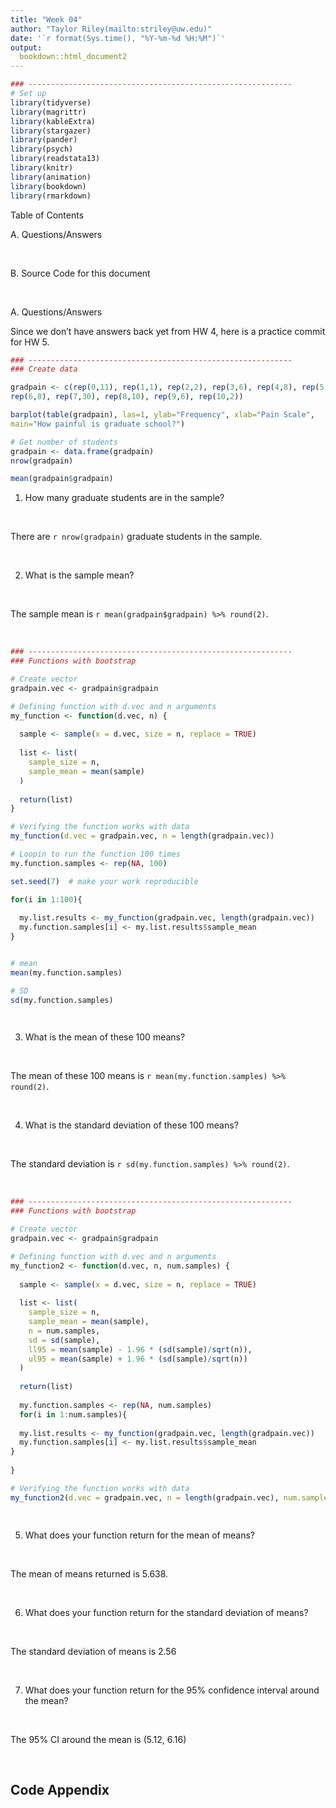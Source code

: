 ```yaml
---
title: "Week 04"
author: "Taylor Riley(mailto:striley@uw.edu)"
date: '`r format(Sys.time(), "%Y-%m-%d %H:%M")`'
output:
  bookdown::html_document2
---
```



```r
### -----------------------------------------------------------
# Set up
library(tidyverse)
library(magrittr)
library(kableExtra)
library(stargazer)
library(pander)
library(psych)
library(readstata13)
library(knitr)
library(animation)
library(bookdown)
library(rmarkdown)


```

Table of Contents 

A. Questions/Answers 
<p>&nbsp;</p>
B. Source Code for this document


<p>&nbsp;</p>

A. Questions/Answers 

Since we don't have answers back yet from HW 4, here is a practice commit for HW 5. 




```r
### -----------------------------------------------------------
### Create data

gradpain <- c(rep(0,11), rep(1,1), rep(2,2), rep(3,6), rep(4,8), rep(5,10),
rep(6,8), rep(7,30), rep(8,10), rep(9,6), rep(10,2))

barplot(table(gradpain), las=1, ylab="Frequency", xlab="Pain Scale",
main="How painful is graduate school?")

# Get number of students 
gradpain <- data.frame(gradpain)
nrow(gradpain)

mean(gradpain$gradpain)


```

1. How many graduate students are in the sample?
<p>&nbsp;</p>

There are `r nrow(gradpain)` graduate students in the sample.

<p>&nbsp;</p>

2. What is the sample mean?
<p>&nbsp;</p>

The sample mean is `r mean(gradpain$gradpain) %>% round(2)`.

<p>&nbsp;</p>

```r
### -----------------------------------------------------------
### Functions with bootstrap

# Create vector
gradpain.vec <- gradpain$gradpain

# Defining function with d.vec and n arguments
my_function <- function(d.vec, n) {
  
  sample <- sample(x = d.vec, size = n, replace = TRUE) 
  
  list <- list(
    sample_size = n,
    sample_mean = mean(sample)
  )
  
  return(list)
}

# Verifying the function works with data
my_function(d.vec = gradpain.vec, n = length(gradpain.vec))

# Loopin to run the function 100 times
my.function.samples <- rep(NA, 100)

set.seed(7)  # make your work reproducible

for(i in 1:100){
  
  my.list.results <- my_function(gradpain.vec, length(gradpain.vec))
  my.function.samples[i] <- my.list.results$sample_mean
}


# mean
mean(my.function.samples)

# SD
sd(my.function.samples)

 
```

3. What is the mean of these 100 means?
<p>&nbsp;</p>

The mean of these 100 means is `r mean(my.function.samples) %>% round(2)`. 

<p>&nbsp;</p>

4. What is the standard deviation of these 100 means?
<p>&nbsp;</p>

The standard deviation is `r sd(my.function.samples) %>% round(2)`.

<p>&nbsp;</p>


```r
### -----------------------------------------------------------
### Functions with bootstrap

# Create vector
gradpain.vec <- gradpain$gradpain

# Defining function with d.vec and n arguments
my_function2 <- function(d.vec, n, num.samples) {
  
  sample <- sample(x = d.vec, size = n, replace = TRUE) 
  
  list <- list(
    sample_size = n,
    sample_mean = mean(sample),
    n = num.samples,
    sd = sd(sample),
    ll95 = mean(sample) - 1.96 * (sd(sample)/sqrt(n)),
    ul95 = mean(sample) + 1.96 * (sd(sample)/sqrt(n))
  )
  
  return(list)
  
  my.function.samples <- rep(NA, num.samples)
  for(i in 1:num.samples){
  
  my.list.results <- my_function(gradpain.vec, length(gradpain.vec))
  my.function.samples[i] <- my.list.results$sample_mean
}
  
}

# Verifying the function works with data
my_function2(d.vec = gradpain.vec, n = length(gradpain.vec), num.samples = 100)

 
```

5. What does your function return for the mean of means?
<p>&nbsp;</p>

The mean of means returned is 5.638.
<p>&nbsp;</p>

6. What does your function return for the standard deviation of means?
<p>&nbsp;</p>

The standard deviation of means is 2.56
<p>&nbsp;</p>


7. What does your function return for the 95% confidence interval around the mean?
<p>&nbsp;</p>

The 95% CI around the mean is (5.12, 6.16)
<p>&nbsp;</p>



## Code Appendix

```r
```
